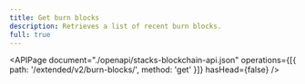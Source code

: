```yaml
---
title: Get burn blocks
description: Retrieves a list of recent burn blocks.
full: true
---
```


<APIPage
  document="./openapi/stacks-blockchain-api.json"
  operations={[{ path: '/extended/v2/burn-blocks/', method: 'get' }]}
  hasHead={false}
/>
